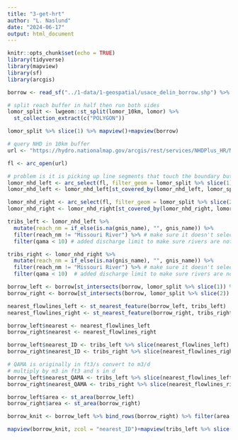 ```yaml
---
title: "3-get-hrt"
author: "L. Naslund"
date: "2024-06-17"
output: html_document
---
```


```r
knitr::opts_chunk$set(echo = TRUE)
library(tidyverse)
library(mapview)
library(sf)
library(arcgis)

borrow <- read_sf("../1-data/1-geospatial/usace_delin_borrow.shp") %>% select(-Shape_Leng, -Shape_Area, -ORIG_FID)
```

```r
# split reach buffer in half then run both sides
lomor_split <- lwgeom::st_split(lomor_10km, lomor) %>% 
  st_collection_extract(c("POLYGON"))

lomor_split %>% slice(1) %>% mapview()+mapview(borrow)

# query NHD in 10km buffer 
url <- "https://hydro.nationalmap.gov/arcgis/rest/services/NHDPlus_HR/MapServer/5" 

fl <- arc_open(url)

# problem is it is picking up line segments that touch the boundary but aren't contained by it
lomor_nhd_left <- arc_select(fl, filter_geom = lomor_split %>% slice(1) %>% st_as_sfc()) %>% st_transform(st_crs(borrow)) # transform to UTM 15N
lomor_nhd_left <- lomor_nhd_left[st_covered_by(lomor_nhd_left, lomor_split %>% slice(1)) %>% lengths > 0, ] # covered_by isn't a predicate built into arc_select so using here 

lomor_nhd_right <- arc_select(fl, filter_geom = lomor_split %>% slice(2) %>% st_as_sfc()) %>% st_transform(st_crs(borrow))
lomor_nhd_right <- lomor_nhd_right[st_covered_by(lomor_nhd_right, lomor_split %>% slice(2)) %>% lengths > 0, ]

tribs_left <- lomor_nhd_left %>% 
  mutate(reach_nm = if_else(is.na(gnis_name), "", gnis_name)) %>% 
  filter(reach_nm != "Missouri River") %>% # make sure it doesn't select Mo River
  filter(qama < 10) # added discharge limit to make sure rivers are not routed to borrow pits

tribs_right <- lomor_nhd_right %>% 
  mutate(reach_nm = if_else(is.na(gnis_name), "", gnis_name)) %>% 
  filter(reach_nm != "Missouri River") %>% # make sure it doesn't select Mo River
  filter(qama < 10)  # added discharge limit to make sure rivers are not routed to borrow pits

borrow_left <- borrow[st_intersects(borrow, lomor_split %>% slice(1)) %>% lengths > 0, ]
borrow_right <- borrow[st_intersects(borrow, lomor_split %>% slice(2)) %>% lengths > 0, ]

nearest_flowlines_left <- st_nearest_feature(borrow_left, tribs_left)
nearest_flowlines_right <- st_nearest_feature(borrow_right, tribs_right)

borrow_left$nearest <- nearest_flowlines_left
borrow_right$nearest <- nearest_flowlines_right

borrow_left$nearest_ID <- tribs_left %>% slice(nearest_flowlines_left) %>% pull(nhdplusid)
borrow_right$nearest_ID <- tribs_right %>% slice(nearest_flowlines_right) %>% pull(nhdplusid)

# QAMA is originally in ft3/s convert to m3/d
# multiply by m3 in ft3 and s in d
borrow_left$nearest_QAMA <- tribs_left %>% slice(nearest_flowlines_left) %>% pull(qama) * 0.0283168 * 86400
borrow_right$nearest_QAMA <- tribs_right %>% slice(nearest_flowlines_right) %>% pull(qama) * 0.0283168 * 86400

borrow_left$area <- st_area(borrow_left) 
borrow_right$area <- st_area(borrow_right) 

borrow_knit <- borrow_left %>% bind_rows(borrow_right) %>% filter(area %>% as.numeric() > 10)# get rid of tiny polygons which are probably delineation error

mapview(borrow_knit, zcol = "nearest_ID")+mapview(tribs_left %>% slice(nearest_flowlines_left), zcol = "nhdplusid")+mapview(tribs_right %>% slice(nearest_flowlines_right), zcol = "nhdplusid")
```
